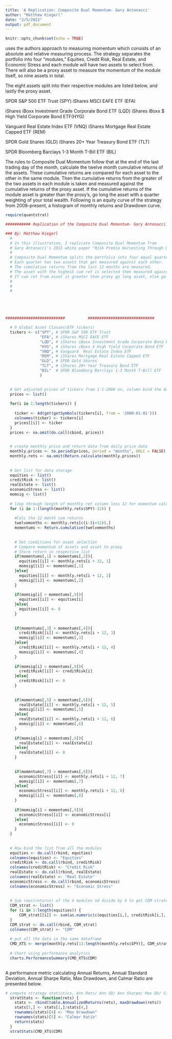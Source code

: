 ```yaml
---
title: 'A Replication: Composite Dual Momentum- Gary Antonacci'
author: "Matthew Kiegerl"
date: "2/5/2022"
output: pdf_document
---
```


```r
knitr::opts_chunk$set(echo = TRUE)
```

\href{https://papers.ssrn.com/sol3/papers.cfm?abstract_id=2042750} {Composite Dual Momentum} uses the authors approach to measuring momentum which consists of an absolute and relative measuring process. The strategy separates the portfolio into four  "modules,"  Equities, Credit Risk, Real Estate, and Economic Stress and each module will have two assets to select from. There will also be a proxy asset to measure the momentum of the module itself, so nine assets in total. 

\smallskip
The eight assets split into their respective modules are listed below, and lastly the proxy asset.

\smallskip
\textbf{Equities}
\newline
SPDR S&P 500 ETF Trust (SPY)
\newline iShares MSCI EAFE ETF (EFA)

\smallskip
\textbf{Credit Risk}
\newline
iShares iBoxx Investment Grade Corporate Bond ETF (LQD)
\newline iShares iBoxx $ High Yield Corporate Bond ETF(HYG)     

\smallskip
\textbf{Real Estate}
\newline
Vanguard  Real Estate Index ETF (VNQ)
\newline iShares Mortgage Real Estate Capped ETF (REM)
               
\smallskip
\textbf{Economic Stress}
\newline
SPDR Gold Shares (GLD)
\newline iShares 20+ Year Treasury Bond ETF (TLT)

\smallskip
\textbf{Proxy}
\newline
SPDR Bloomberg Barclays 1-3 Month T-Bill ETF (BIL)

\bigskip
The rules to Composite Dual Momentum follow that at the end of the last trading day of the month, calculate the twelve month cumulative returns of the assets. These cumulative returns are compared for each asset to the other in the same module. Then the cumulative returns from the greater of the two assets in each module is taken and measured against the cumulative returns of the proxy asset. If the cumulative returns of the module asset is greater than the proxy's, go long the asset with a quarter weighting of your total wealth. Following is an equity curve of the strategy from 2008-present, a histogram of monthly returns and Drawdown curve.
 
\bigskip

```r

require(quantstrat)

########### Replication of the Composite Dual Momentum- Gary Antonacci ###################################################

### By: Matthew Kiegerl
  # 
  # In this illustration, I replicate Composite Dual Momentum from 
  # Gary Antonacci's 2015 white paper "Risk Premia Harvesting Through Dual Momentum" 
  #
  # Composite Dual Momentum splits the portfolio into four equal quarters.
  # Each quarter has two assets that get measured against each other. 
  # The cumulative returns from the last 12 months are measured.
  # The asset with the highest cum ret is selected then measured against the proxy.
  # If cum ret from asset is greater than proxy go long asset, else go to cash.
  #
  # 
  # 





##########################          #############################

  # 9 Global Asset Classes(ETF tickers) 
  tickers <- c("SPY", # SPDR S&P 500 ETF Trust 
               "EFA", # iShares MSCI EAFE ETF
               "LQD", # iShares iBoxx Investment Grade Corporate Bond ETF
               "HYG", # iShares iBoxx $ High Yield Corporate Bond ETF
               "VNQ", # Vanguard  Real Estate Index ETF
               "REM", # iShares Mortgage Real Estate Capped ETF
               "GLD", # SPDR Gold Shares
               "TLT", # iShares 20+ Year Treasury Bond ETF
               "BIL"  # SPDR Bloomberg Barclays 1-3 Month T-Bill ETF
               )  
  

  # Get adjusted prices of tickers from 1-1-2000 on, column bind the data
  prices <- list()
  
  for(i in 1:length(tickers)) {
    
    ticker <- Ad(get(getSymbols(tickers[i], from = '2000-01-01')))
    colnames(ticker) <- tickers[i]
    prices[[i]] <- ticker
  }
  prices <- na.omit(do.call(cbind, prices))

  
  # create monthly price and return data from daily price data
  monthly.prices <- to.period(prices, period = "months", OHLC = FALSE)
  monthly.rets <- na.omit(Return.calculate(monthly.prices))
  
  
  # Set list for data storage 
  equities <- list()
  creditRisk <- list()
  realEstate <- list()
  economicStress <- list()
  momsig <- list()
  
  # loop through length of monthly ret column less 12 for momentum calc
  for (i in 1:(length(monthly.rets$SPY)-12)) {
    
    #Calc the 12 month cum returns
    twelvemonths <- monthly.rets[c(i:(i+11)),]
    momentums <- Return.cumulative(twelvemonths)
    
    
    # Set conditions for asset selection 
    # Compare momentum of assets and asset to proxy
    # Store return in respective list
    if(momentums[,1] > momentums[,2]){
      equities[[i]] <- monthly.rets[i + 12, 1]
      momsig[[i]] <- momentums[,1]
    }else{
      equities[[i]] <- monthly.rets[i + 12, 2]
      momsig[[i]] <- momentums[,2]
    }
    
    if(momsig[i] > momentums[,9]){
      equities[[i]] <- equities[i]
    }else{
      equities[[i]] <- 0
    }
    
    
    if(momentums[,3] > momentums[,4]){
      creditRisk[[i]] <- monthly.rets[i + 12, 3]
      momsig[[i]] <- momentums[,3]
    }else{
      creditRisk[[i]] <- monthly.rets[i + 12, 4]
      momsig[[i]] <- momentums[,4]
    }
    
    if(momsig[i] > momentums[,9]){
      creditRisk[[i]] <- creditRisk[i]
    }else{
      creditRisk[[i]] <- 0
    }
    
    
    if(momentums[,5] > momentums[,6]){
      realEstate[[i]] <- monthly.rets[i + 12, 5]
      momsig[[i]] <- momentums[,5]
    }else{
      realEstate[[i]] <- monthly.rets[i + 12, 6]
      momsig[[i]] <- momentums[,6]
    }
    
    if(momsig[i] > momentums[,9]){
      realEstate[[i]] <- realEstate[i]
    }else{
      realEstate[[i]] <- 0
    }
    
    
    if(momentums[,7] > momentums[,8]){
      economicStress[[i]] <- monthly.rets[i + 12, 7]
      momsig[[i]] <- momentums[,7]
    }else{
      economicStress[[i]] <- monthly.rets[i + 12, 8]
      momsig[[i]] <- momentums[,8]
    }
    
    if(momsig[i] > momentums[,9]){
      economicStress[[i]] <- economicStress[i]
    }else{
      economicStress[[i]] <- 0
    }
  }
  
  
  # Row bind the list from all the modules
  equities <- do.call(rbind, equities)
  colnames(equities) <- "Equities"
  creditRisk <- do.call(rbind, creditRisk)
  colnames(creditRisk) <- "Credit Risk"
  realEstate <- do.call(rbind, realEstate)
  colnames(realEstate) <- "Real Estate"
  economicStress <- do.call(rbind, economicStress)
  colnames(economicStress) <- "Economic Stress"
  
  
  # Sum rows(returns) of the 4 modules nd divide by 4 to get CDM strategy returns, bind the rows
  CDM_strat <- list()
  for (i in 1:length(equities)) {
      CDM_strat[[i]] <- sum(as.numeric(c(equities[i,], creditRisk[i,], realEstate[i,], economicStress[i,])))/4
  }
  CDM_strat <- do.call(rbind, CDM_strat)
  colnames(CDM_strat) <- "CDM"
  
  # put all the data in the same dataframe
  CMD_XTS <- merge(monthly.rets[13:length(monthly.rets$SPY)], CDM_strat)
  
  # Chart using performance analytics 
  charts.PerformanceSummary(CMD_XTS$CDM)
  


```
\bigskip

A performance metric calculating Annual Returns, Annual Standard Deviation, Annual Sharpe Ratio, Max Drawdown, and Calmar Ratio are presented below. 

\bigskip
```r

# compute strategy statistics, Ann Rets/ Ann SD/ Ann Sharpe/ Max DD/ Calmar Ratio
  stratStats <- function(rets) {
    stats <- rbind(table.AnnualizedReturns(rets), maxDrawdown(rets))
    stats[5,] <- stats[1,]/stats[4,]
    rownames(stats)[4] <- "Max Drawdown"
    rownames(stats)[5] <- "Calmar Ratio"
    return(stats)
  }
  stratStats(CMD_XTS$CDM)

```












